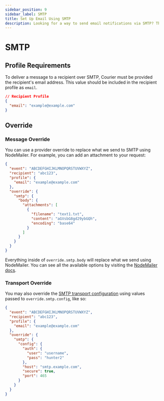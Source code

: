 ```yaml
---
sidebar_position: 9
sidebar_label: SMTP 
title: Set Up Email Using SMTP
description: Looking for a way to send email notifications via SMTP? This step-by-step tutorial will show you how to integrate SMTP's API the easy way.
---
```


# SMTP

## Profile Requirements

To deliver a message to a recipient over SMTP, Courier must be provided the recipient's email address. This value should be included in the recipient profile as `email`.

```json title=JSON
// Recipient Profile
{
  "email": "example@example.com"
}
```

## Override

### Message Override

You can use a provider override to replace what we send to SMTP using NodeMailer. For example, you can add an attachment to your request:

```json title=JSON
{
  "event": "ABCDEFGHIJKLMNOPQRSTUVWXYZ",
  "recipient": "abc123",
  "profile": {
    "email": "example@example.com"
  },
  "override": {
    "smtp": {
      "body": {
        "attachments": [
          {
            "filename": "text1.txt",
            "content": "aGVsbG8gd29ybGQh",
            "encoding": "base64"
          }
        ]
      }
    }
  }
}
```

Everything inside of `override.smtp.body` will replace what we send using NodeMailer. You can see all the available options by visiting the [NodeMailer docs](https://nodemailer.com/message/).

### Transport Override

You may also override the [SMTP transport configuration](https://nodemailer.com/smtp/) using values passed to `override.smtp.config`, like so:

```json title=JSON
{
  "event": "ABCDEFGHIJKLMNOPQRSTUVWXYZ",
  "recipient": "abc123",
  "profile": {
    "email": "example@example.com"
  },
  "override": {
    "smtp": {
      "config": {
        "auth": {
          "user": "username",
          "pass": "hunter2"
        },
        "host": "smtp.example.com",
        "secure": true,
        "port": 465
      }
    }
  }
}
```
